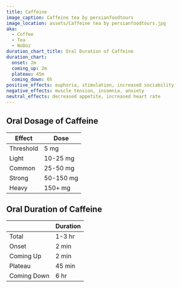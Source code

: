 ```yaml
---
title: Caffeine
image_caption: Caffeine tea by persianfoodtours
image_location: assets/Caffeine tea by persianfoodtours.jpg
aka:
  - Coffee
  - Tea
  - NoDoz
duration_chart_title: Oral Duration of Caffeine
duration_chart:
  onset: 2m
  coming_up: 2m
  plateau: 45m
  coming_down: 6h
positive_effects: euphoria, stimulation, increased sociability
negative_effects: muscle tension, insomnia, anxiety
neutral_effects: decreased appetite, increased heart rate
---
```


## Oral Dosage of Caffeine
| Effect | Dose |
| --- | --- |
| Threshold | 5 mg |
| Light | 10-25 mg |
| Common | 25-50 mg |
| Strong | 50-150 mg |
| Heavy | 150+ mg |


<Chart title={frontmatter.duration_chart_title} data={frontmatter.duration_chart} />

## Oral Duration of Caffeine
|  | Duration |
| --- | --- |
| Total | 1-3 hr |
| Onset | 2 min |
| Coming Up | 2 min |
| Plateau | 45 min |
| Coming Down | 6 hr |

